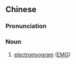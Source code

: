 {{also|肌电图}}
==Chinese==
{{zh-forms|s=肌电图}}
{{wikipedia|lang=zh}}

===Pronunciation===
{{zh-pron
|m=jīdiàntú
|cat=n
}}

===Noun===
{{zh-noun}}

# [[electromyogram]] ([[EMG]])

{{zh-cat|Physiology}}